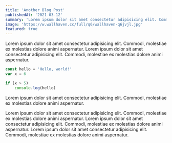```yaml
---
title: 'Another Blog Post'
publishedAt: '2021-03-12'
summary: 'Lorem ipsum dolor sit amet consectetur adipisicing elit. Commodi, molestiae ex molestias dolore animi aspernatur.'
image: 'https://w.wallhaven.cc/full/q6/wallhaven-q6jvjl.jpg'
featured: true
---
```


Lorem ipsum dolor sit amet consectetur adipisicing elit. Commodi, molestiae ex molestias dolore animi aspernatur. Lorem ipsum dolor sit amet consectetur adipisicing elit. Commodi, molestiae ex molestias dolore animi aspernatur.

```javascript:hello.js
const hello = 'Hello, world!'
var x = 6

if (x > 5)
    console.log(hello)
```

Lorem ipsum dolor sit amet consectetur adipisicing elit. Commodi, molestiae ex molestias dolore animi aspernatur.

Lorem ipsum dolor sit amet consectetur adipisicing elit. Commodi, molestiae ex molestias dolore animi aspernatur. Lorem ipsum dolor sit amet consectetur adipisicing elit. Commodi, molestiae ex molestias dolore animi aspernatur. Lorem ipsum dolor sit amet consectetur adipisicing elit. Commodi, molestiae ex molestias dolore animi aspernatur.

